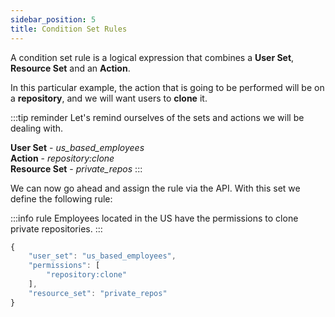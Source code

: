 ```yaml
---
sidebar_position: 5
title: Condition Set Rules
---
```


A condition set rule is a logical expression that combines a **User Set**, **Resource Set** and an **Action**.

In this particular example, the action that is going to be performed will be on a **repository**, and we will want users to **clone** it.

:::tip reminder
Let's remind ourselves of the sets and actions we will be dealing with.

**User Set** - _us_based_employees_<br/>
**Action** - _repository:clone_<br/>
**Resource Set** - _private_repos_
:::

We can now go ahead and assign the rule via the API. With this set we define the following rule:

:::info rule
Employees located in the US have the permissions to clone private repositories.
:::

```javascript
{
    "user_set": "us_based_employees",
    "permissions": [
        "repository:clone"
    ],
    "resource_set": "private_repos"
}
```
